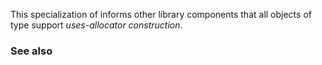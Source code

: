 {{cpp/title|uses_allocator&lt;small&gt;&lt;std::experimental::function&gt;&lt;/small&gt;}}
{{cpp/experimental/lib extensions/pmr/navbar}}
{{dcl begin}}
{{dcl header|experimental/functional}}
{{dcl|since=libfund_ts|notes={{mark until libfund_ts_3|removed=yes}}|
template&lt; class R, class... ArgTypes, class Alloc &gt;
struct uses_allocator&lt;std::experimental::function&lt;R(ArgTypes...)&gt;, Alloc&gt; 
    : std::true_type {};
}}
{{dcl end}}

This specialization of {{lc|std::uses_allocator}} informs other library components that all objects of type {{lc|std::experimental::function}} support ''uses-allocator construction''.

{{cpp/types/integral_constant/inherit2|{{c|true}}|bool}}

===See also===
{{dsc begin}}
{{dsc inc|cpp/memory/dsc uses_allocator}}
{{dsc end}}

{{langlinks|de|es|fr|it|ja|pt|ru|zh}}
